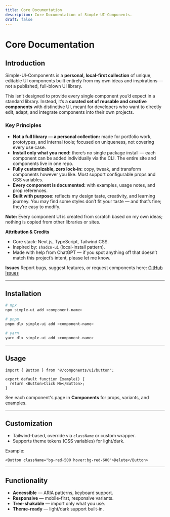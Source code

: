 ```yaml
---
title: Core Documentation
description: Core Documentation of Simple-UI-Components.
draft: false
---
```


# Core Documentation

## Introduction

Simple-UI-Components is a **personal, local-first collection** of unique, editable UI components built entirely from my own ideas and inspirations — not a published, full-blown UI library.

This isn’t designed to provide every single component you’d expect in a standard library. Instead, it’s a **curated set of reusable and creative components** with distinctive UI, meant for developers who want to directly edit, adapt, and integrate components into their own projects.

<CtaBtn />

### Key Principles

- **Not a full library — a personal collection:** made for portfolio work, prototypes, and internal tools; focused on uniqueness, not covering every use case.
- **Install only what you need:** there’s no single package install — each component can be added individually via the CLI. The entire site and components live in one repo.
- **Fully customizable, zero lock-in:** copy, tweak, and transform components however you like. Most support configurable props and CSS variables.
- **Every component is documented:** with examples, usage notes, and prop references.
- **Built with purpose:** reflects my design taste, creativity, and learning journey. You may find some styles don’t fit your taste — and that’s fine; they’re easy to modify.

**Note:** Every component UI is created from scratch based on my own ideas; nothing is copied from other libraries or sites.

**Attribution & Credits**

- Core stack: Next.js, TypeScript, Tailwind CSS.
- Inspired by: `shadcn-ui` (local-install pattern).
- Made with help from ChatGPT — if you spot anything off that doesn’t match this project’s intent, please let me know.

**Issues**
Report bugs, suggest features, or request components here: [GitHub Issues](https://github.com/vishnudt2004/simple-ui-components/issues)

---

## Installation

```bash
# npx
npx simple-ui add <component-name>

# pnpm
pnpm dlx simple-ui add <component-name>

# yarn
yarn dlx simple-ui add <component-name>
```

---

## Usage

```tsx
import { Button } from "@/components/ui/button";

export default function Example() {
  return <Button>Click Me</Button>;
}
```

See each component's page in **Components** for props, variants, and examples.

---

## Customization

- Tailwind-based, override via `className` or custom wrapper.
- Supports theme tokens (CSS variables) for light/dark.

Example:

```tsx
<Button className="bg-red-500 hover:bg-red-600">Delete</Button>
```

---

## Functionality

- **Accessible** — ARIA patterns, keyboard support.
- **Responsive** — mobile-first, responsive variants.
- **Tree-shakable** — import only what you use.
- **Theme-ready** — light/dark support built-in.

<CtaLink />
